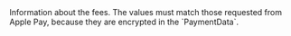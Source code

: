   

  

  
<ParamField body="Fees" type="object">     
Information about the fees. The values must match those requested from Apple Pay, because they are encrypted in the `PaymentData`.   

<Expandable title="properties">  
<Currency14 />  
  
<Amount1 />  
  

</Expandable> 
</ParamField>